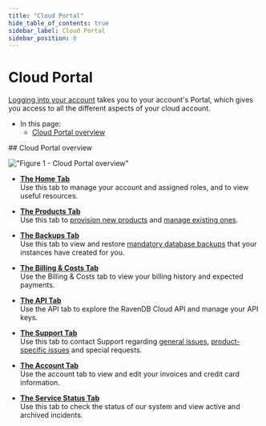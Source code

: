 ```yaml
---
title: "Cloud Portal"
hide_table_of_contents: true
sidebar_label: Cloud Portal
sidebar_position: 0
---
```



# Cloud Portal  

<Admonition type="note" title="">

[Logging into your account](../../cloud/cloud-overview.mdx#login-to-your-account)
takes you to your account's Portal, which gives you access to all the different aspects of your cloud account.

* In this page:
    * [Cloud Portal overview](../../cloud/portal/cloud-portal.mdx#cloud-portal-overview)  
</Admonition>
## Cloud Portal overview

!["Figure 1 - Cloud Portal overview"](./assets/portal-tabs.png)

* **[The Home Tab](../../cloud/portal/cloud-portal-home-tab.mdx)**  
  Use this tab to manage your account and assigned roles, and to view useful resources.

* **[The Products Tab](../../cloud/portal/cloud-portal-products-tab.mdx)**  
  Use this tab to [provision new products](../../cloud/portal/cloud-portal-products-tab.mdx#provisioning-a-new-product) and
  [manage existing ones](../../cloud/portal/cloud-portal-products-tab.mdx#managing-an-existing-product).  

* **[The Backups Tab](../../cloud/portal/cloud-portal-backups-tab.mdx)**  
  Use this tab to view and restore [mandatory database backups](../../cloud/cloud-backup-and-restore.mdx#the-mandatory-backup-routine)
  that your instances have created for you.

* **[The Billing & Costs Tab](../../cloud/portal/cloud-portal-billing-tab.mdx)**  
  Use the Billing & Costs tab to view your billing history and expected payments.

* **[The API Tab](../../cloud/portal/cloud-portal-api-tab.mdx)**  
  Use the API tab to explore the RavenDB Cloud API and manage your API keys.

* **[The Support Tab](../../cloud/portal/cloud-portal-support-tab.mdx)**  
  Use this tab to contact Support regarding [general issues](../../cloud/portal/cloud-portal-support-tab.mdx#submit-a-general-support-call),
  [product-specific issues](../../cloud/portal/cloud-portal-support-tab.mdx#submit-a-product-specific-support-call) and special requests.

* **[The Account Tab](../../cloud/portal/cloud-portal-account-tab.mdx)**  
  Use the account tab to view and edit your invoices and credit card information.

* **[The Service Status Tab](https://status.ravendb.net/)**  
  Use this tab to check the status of our system and view active and archived incidents.



